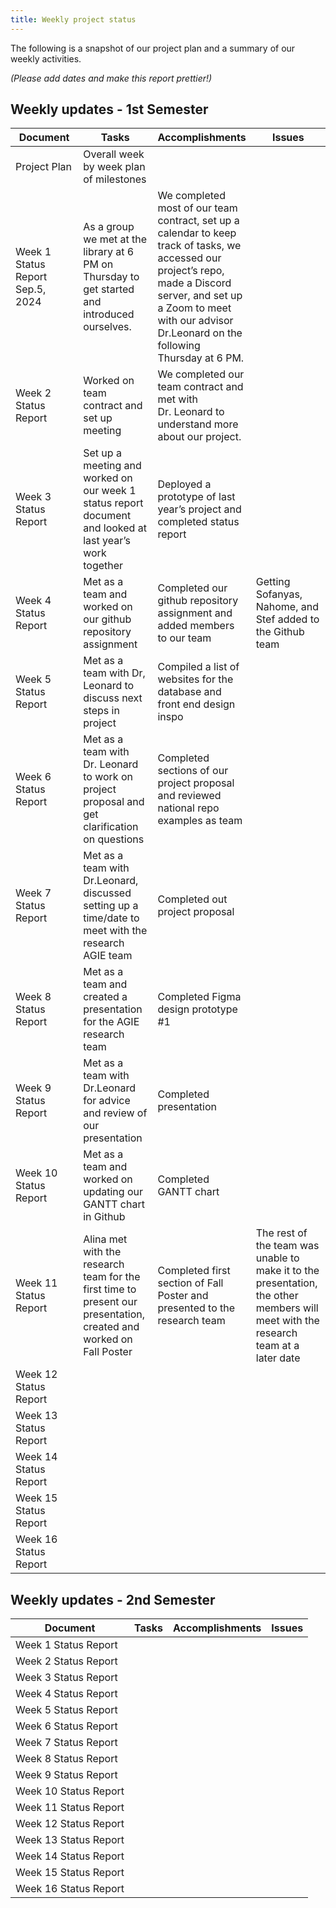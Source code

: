 ```yaml
---
title: Weekly project status
---
```


The following is a snapshot of our project plan and a summary of our weekly activities.

*(Please add dates and make this report prettier!)*

## Weekly updates - 1st Semester

| Document | Tasks | Accomplishments | Issues |
|---|---|---|---|
| Project Plan | Overall week by week plan of milestones | | |
| Week 1 Status Report<br/>Sep.5, 2024 |As a group we met at the library at 6 PM on Thursday to get started and introduced ourselves.|We completed most of our team contract, set up a calendar to keep track of tasks, we accessed our project's repo, made a Discord server, and set up a Zoom to meet with our advisor Dr.Leonard on the following Thursday at 6 PM.| |
| Week 2 Status Report  |Worked on team contract and set up meeting |We completed our team contract and met with Dr. Leonard to understand more about our project. | |
| Week 3 Status Report  |Set up a meeting and worked on our week 1 status report document and looked at last year's work together|Deployed a prototype of last year's project and completed status report| |
| Week 4 Status Report  |Met as a team and worked on our github repository assignment |Completed our github repository assignment and added members to our team| Getting Sofanyas, Nahome, and Stef added to the Github team|
| Week 5 Status Report  |Met as a team with Dr, Leonard to discuss next steps in project|Compiled a list of websites for the database and front end design inspo | |
| Week 6 Status Report  |Met as a team with Dr. Leonard to work on project proposal and get clarification on questions |Completed sections of our project proposal and reviewed national repo examples as team | |
| Week 7 Status Report  |Met as a team with Dr.Leonard, discussed setting up a time/date to meet with the research AGIE team |Completed out project proposal | |
| Week 8 Status Report  |Met as a team and created a presentation for the AGIE research team |Completed Figma design prototype #1 | |
| Week 9 Status Report  |Met as a team with Dr.Leonard for advice and review of our presentation |Completed presentation | |
| Week 10 Status Report |Met as a team and worked on updating our GANTT chart in Github |Completed GANTT chart | |
| Week 11 Status Report |Alina met with the research team for the first time to present our presentation, created and worked on Fall Poster |Completed first section of Fall Poster and presented to the research team |The rest of the team was unable to make it to the presentation, the other members will meet with the research team at a later date |
| Week 12 Status Report | | | |
| Week 13 Status Report | | | |
| Week 14 Status Report | | | |
| Week 15 Status Report | | | |
| Week 16 Status Report | | | |

## Weekly updates - 2nd Semester

| Document | Tasks | Accomplishments| Issues |
|---|---|---|---|
| Week 1 Status Report | | | |
| Week 2 Status Report | | | |
| Week 3 Status Report | | | |
| Week 4 Status Report | | | |
| Week 5 Status Report | | | |
| Week 6 Status Report | | | |
| Week 7 Status Report | | | |
| Week 8 Status Report | | | |
| Week 9 Status Report | | | |
| Week 10 Status Report | | | |
| Week 11 Status Report | | | |
| Week 12 Status Report | | | |
| Week 13 Status Report | | | |
| Week 14 Status Report | | | |
| Week 15 Status Report | | | |
| Week 16 Status Report | | | |



